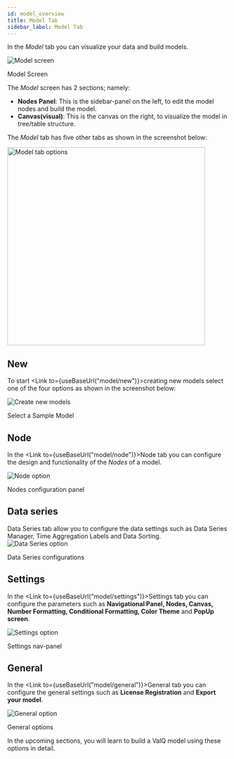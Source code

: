 ```yaml
---
id: model_overview
title: Model Tab
sidebar_label: Model Tab
---
```



In the _Model_ tab you can visualize your data and build models.

<div class="center">
  <Zoom>
    <img
      alt="Model screen"
      src={useBaseUrl("/doc-images/model/model-screen.png")}
    />
  </Zoom>
  <p>Model Screen</p>
</div>

The _Model_ screen has 2 sections; namely:

- **Nodes Panel**: This is the sidebar-panel on the left, to edit the model nodes and build the model.
- **Canvas(visual)**: This is the canvas on the right, to visualize the model in tree/table structure.

The _Model_ tab has five other tabs as shown in the screenshot below:

<div style={{ textAlign: "center" }}>
  <Zoom>
    <img
      width="450"
      alt="Model tab options"
      src={useBaseUrl("/doc-images/model/model2.png")}
    />
  </Zoom>
</div>

## New

To start <Link to={useBaseUrl("model/new")}>creating new models</Link> select one of the four options as shown in the screenshot below:

<div class="center">
  <Zoom>
    <img
      alt="Create new models"
      src={useBaseUrl("/doc-images/model/model4.png")}
    />
  </Zoom>
  <p>Select a Sample Model</p>
</div>

## Node

In the <Link to={useBaseUrl("model/node")}>Node</Link> tab you can configure the design and
functionality of the _Nodes_ of a model.

<div class="center">
  <Zoom>
    <img alt="Node option" src={useBaseUrl("/doc-images/model/model3.png")} />
  </Zoom>
  <p>Nodes configuration panel</p>
</div>

## Data series

<Link to={useBaseUrl("model/data-series")}>Data Series</Link> tab allow you
to configure the data settings such as Data Series Manager, Time Aggregation Labels
and Data Sorting.

<div class="center">
  <Zoom>
    <img
      alt="Data Series option"
      src={useBaseUrl("/doc-images/model/model5.png")}
    />
  </Zoom>
  <p>Data Series configurations</p>
</div>

## Settings

In the <Link to={useBaseUrl("model/settings")}>Settings</Link> tab you can configure the
parameters such as **Navigational Panel, Nodes, Canvas, Number Formatting,
Conditional Formatting, Color Theme** and **PopUp screen**.

<div class="center">
  <Zoom>
    <img
      alt="Settings option"
      src={useBaseUrl("/doc-images/model/model6.png")}
    />
  </Zoom>
  <p>Settings nav-panel</p>
</div>

## General

In the <Link to={useBaseUrl("model/general")}>General</Link> tab you can configure
the general settings such as **License Registration** and **Export your model**.

<div class="center">
  <Zoom>
    <img
      alt="General option"
      src={useBaseUrl("/doc-images/model/model7.png")}
    />
  </Zoom>
  <p>General options</p>
</div>

In the upcoming sections, you will learn to build a ValQ model using these options in detail.
